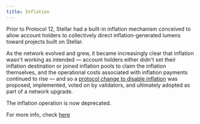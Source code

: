 ```yaml
---
title: Inflation
---
```


Prior to Protocol 12, Stellar had a built-in inflation mechanism conceived to allow account holders to collectively direct inflation-generated lumens toward projects built on Stellar.

As the network evolved and grew, it became increasingly clear that inflation wasn't working as intended — account holders either didn't set their inflation destination or joined inflation pools to claim the inflation themselves, and the operational costs associated with inflation payments continued to rise — and so a [protocol change to disable inflation](https://github.com/stellar/stellar-protocol/blob/master/core/cap-0026.md) was proposed, implemented, voted on by validators, and ultimately adopted as part of a network upgrade.

The inflation operation is now deprecated.

For more info, check [here](https://www.stellar.org/blog/our-proposal-to-disable-inflation)
